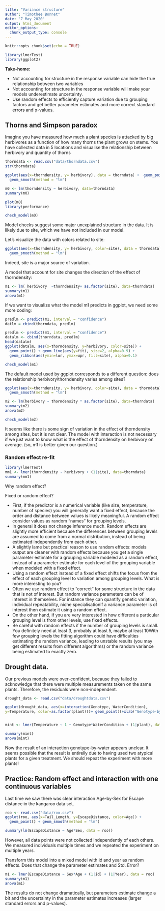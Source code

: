 ```yaml
---
title: "Variance structure"
author: "Timothee Bonnet"
date: "7 May 2020"
output: html_document
editor_options: 
  chunk_output_type: console
---
```


```r
knitr::opts_chunk$set(echo = TRUE)
```


```r
library(lmerTest)
library(ggplot2)
```

**Take-home:**

* Not accounting for structure in the response variable can hide the true relationship between two variables
* Not accounting for structure in the response variable will make your models underestimate uncertainty. 
* Use random effects to efficiently capture variation due to grouping factors and get better parameter estimates and more correct standard errors and p-values.

## Thorns and Simpson paradox

Imagine you have measured how much a plant species is attacked by big herbivores as a function of how many thorns the plant grows on stems. You have collected data in 5 locations and visualise the relationship between herbivory and quantity of thorns

```r
thorndata <- read.csv("data/thorndata.csv")
str(thorndata)

ggplot(aes(x=thorndensity, y= herbivory), data = thorndata) +  geom_point()+
  geom_smooth(method = "lm")

m0 <- lm(thorndensity ~ herbivory, data=thorndata)
summary(m0)

plot(m0)
library(performance)

check_model(m0)

```
Model checks suggest some major unexplained structure in the data. It is likely due to site, which we have not included in our model.

Let's visualize the data with colors related to site:
```r
ggplot(aes(x=thorndensity, y= herbivory, color=site), data = thorndata) +  geom_point()+
  geom_smooth(method = "lm")
```
Indeed, site is a major source of variation.


A model that account for site changes the direction of the effect of thorndensity:
```r
m1 <- lm( herbivory  ~thorndensity+ as.factor(site), data=thorndata)
summary(m1)
anova(m1)

```

If we want to visualize what the model m1 predicts in ggplot, we need some more coding:
```r
predlm <- predict(m1, interval = "confidence")
datlm = cbind(thorndata, predlm)

predlm <- predict(m1, interval = "confidence")
datalm <- cbind(thorndata, predlm)
head(datalm)
ggplot(datalm, aes(x=thorndensity, y=herbivory, color=site)) +
  geom_point() + geom_line(aes(y=fit), size=2, alpha=0.9) +
  geom_ribbon(aes(ymin=lwr, ymax=upr, fill=site), alpha=0.1)

check_model(m1)

```

The default model used by ggplot corresponds to a different question: does the relationship herbivory/thorndensity varies among sites?
```r
ggplot(aes(x=thorndensity, y= herbivory, color=site), data = thorndata) +  geom_point()+
  geom_smooth(method = "lm")

m2 <- lm(herbivory ~ thorndensity * as.factor(site), data=thorndata)
summary(m2)
anova(m2)

check_model(m2)

```
It seems like there is some sign of variation in the effect of thorndensity among sites, but it is not clear. The model with interaction is not necessary if we just want to know what is the effect of thorndensity on herbivory on average. (so, m1 is better given our question.)

### Random effect re-fit

```r
library(lmerTest)
mm1 <- lmer(thorndensity ~ herbivory + (1|site), data=thorndata)
summary(mm1)
```


Why random effect?

Fixed or random effect?

* First, if the predictor is a numerical variable (like size, temperature, number of species\dots) you will generally want a fixed effect, because the order and distance between values is likely meaningful. A random effect consider values as random "names" for grouping levels.
* In general it does not change inference much. Random effects are slightly more efficient because the differences between grouping levels are assumed to come from a normal distribution, instead of being estimated independently from each other. 
* A slightly lame but practical reason to use random effects: models output are cleaner with random effects because you get a single parameter estimate for a grouping variable modeled as a random effect, instead of a parameter estimate for each level of the grouping variable when modeled with a fixed effect.
* Using a random effect instead of a fixed effect shifts the focus from the effect of each grouping level to variation among grouping levels. What is more interesting to you?
* Often we use random effect to "correct" for some structure in the data that is not of interest. But random variance parameters can be of interest in themselves. For instance they can quantify genetic variation, individual repeatability, niche specialisation\dots if a variance parameter is of interest then estimate it using a random effect.
* On the other hand, if you are very interested in how different a particular grouping level is from other levels, use fixed effects.
* Be careful with random effects if the number of grouping levels is small. You definitely need at least 3, probably at least 5, maybe at least 10\dots With few grouping levels the fitting algorithm could have difficulties estimating the random variance, leading to unstable results (you may get different results from different algorithms) or the random variance being estimated to exactly zero.


## Drought data.

Our previous models were over-confident, because they failed to acknowledge that there were multiple measurements taken on the same plants. Therefore, the residuals were non-independent.

```r
drought_data <- read.csv("data/droughtdata.csv")

ggplot(drought_data, aes(x=interaction(Genotype, WaterCondition),
y=Temperature, color=as.factor(plant)))+ geom_point()+xlab("Genotype-by-exposure")


mint <- lmer(Temperature ~ 1 + Genotype*WaterCondition + (1|plant), data = drought_data)

summary(mint)
anova(mint)
```

Now the result of an interaction genotype-by-water appears unclear. It seems possible that the result is entirelly due to having used two atypical plants for a given treatment. We should repeat the experiment with more plants!


## Practice: Random effect and interaction with one continuous variables

Last time we saw there was clear interaction Age-by-Sex for Escape distance in the kangaroo data set.
```r
roo <- read.csv("data/roo.csv")
ggplot(roo, aes(x=Tail_Length, y=EscapeDistance, color=Age)) + 
  geom_point() + geom_smooth(method = "lm")

summary(lm(EscapeDistance ~ Age*Sex, data = roo))
```

However, all data points were not collected independently of each others. We measured individuals multiple times and we repeated the experiment on multiple years. 

Transform this model into a mixed model with id and year as random effects. Does that change the parameter estimates and Std. Error?

```r

m1 <- lmer(EscapeDistance ~ Sex*Age + (1|id) + (1|Year), data = roo)
summary(m1)
anova(m1)

```

The results do not change dramatically, but parameters estimate change a bit and the uncertainty in the parameter estimates increases (larger standard errors and p-values).